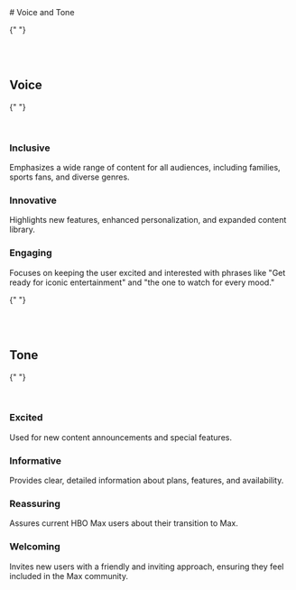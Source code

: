 
<Meta title="Voice and Tone" />

<div>
  # Voice and Tone

{" "}

<br />
<br />

## Voice

{" "}

<br />

### Inclusive

Emphasizes a wide range of content for all audiences, including families, sports fans, and diverse genres.

### Innovative

Highlights new features, enhanced personalization, and expanded content library.

### Engaging

Focuses on keeping the user excited and interested with phrases like "Get ready for iconic entertainment" and "the one to watch for every mood."

{" "}

<br />
<br />

## Tone

{" "}

<br />

### Excited

Used for new content announcements and special features.

### Informative

Provides clear, detailed information about plans, features, and availability.

### Reassuring

Assures current HBO Max users about their transition to Max.

### Welcoming

Invites new users with a friendly and inviting approach, ensuring they feel included in the Max community.

</div>
